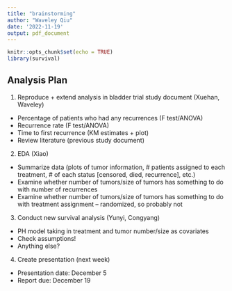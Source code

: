 ```yaml
---
title: "brainstorming"
author: "Waveley Qiu"
date: '2022-11-19'
output: pdf_document
---
```


```r
knitr::opts_chunk$set(echo = TRUE)
library(survival)
```

## Analysis Plan

1. Reproduce + extend analysis in bladder trial study document (Xuehan, Waveley)
- Percentage of patients who had any recurrences (F test/ANOVA)
- Recurrence rate (F test/ANOVA)
- Time to first recurrence (KM estimates + plot)
- Review literature (previous study document)

2. EDA (Xiao)
- Summarize data (plots of tumor information, # patients assigned to each treatment, # of each status [censored, died, recurrence], etc.)
- Examine whether number of tumors/size of tumors has something to do with number of recurrences
- Examine whether number of tumors/size of tumors has something to do with treatment assignment -- randomized, so probably not

3. Conduct new survival analysis (Yunyi, Congyang)
- PH model taking in treatment and tumor number/size as covariates
- Check assumptions!
- Anything else?

4. Create presentation (next week)
- Presentation date: December 5
- Report due: December 19











